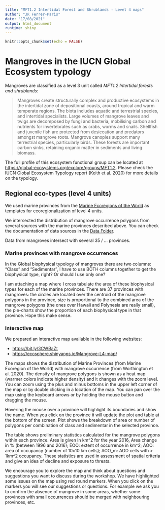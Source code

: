```yaml
---
title: "MFT1.2 Intertidal Forest and Shrublands - Level 4 maps"
author: "JR Ferrer-Paris"
date: "17/08/2021"
output: html_document
runtime: shiny
---
```


```r
knitr::opts_chunk$set(echo = FALSE)
```

# Mangroves in the IUCN Global Ecosystem typology

Mangroves are classified as a level 3 unit called *MFT1.2 Intertidal forests and shrublands*:

> Mangroves create structurally complex and productive ecosystems in the intertidal zone of depositional coasts, around tropical and warm temperate regions. The biota includes aquatic and terrestrial species, and intertidal specialists. Large volumes of mangrove leaves and twigs are decomposed by fungi and bacteria, mobilising carbon and nutrients for invertebrates such as crabs, worms and snails. Shellfish and juvenile fish are protected from desiccation and predators amongst mangrove roots. Mangrove canopies support many terrestrial species, particularly birds. These forests are important carbon sinks, retaining organic matter in sediments and living biomass.

The full profile of this ecosystem functional group can be located at <https://global-ecosystems.org/explore/groups/MFT1.2>. Please check the IUCN Global Ecosystem Typology report (Keith et al. 2020) for more details on the typology.


## Regional eco-types (level 4 units)

We used marine provinces from the [Marine Ecoregions of the World](/MangrovesData/MEOW-ecoregions.Rmd) as templates for ecoregionalization of level 4 units. 

We intersected the distribution of mangrove occurrence polygons from several sources with the marine provinces described above. You can check the documentation of data sources in the [Data Folder](/MangrovesData/).

Data from mangroves intersect with several 35 / ... provinces. 



### Marine provinces with mangrove occurrences


In the Global biophysical typology of mangroves there are two columns: “Class” and “Sedimentar”, I have to use BOTH columns together to get the biophysical type, right? Or should I use only one?
 
I am attaching a map where I cross tabulate the area of these biophysical types for each of the marine provinces. There are 37 provinces with mangroves: the circles are located over the centroid of the mangrove polygons in the province, size is proportional to the combined area of the mangrove polygons (the ones over Hawaii and Polynesia are really small), the pie-charts show the proportion of each biophysical type in that province. Hope this make sense.
 

### Interactive map

We prepared an interactive map available in the following websites:

- <https://bit.ly/3CWBaZt>
- <https://ecosphere.shinyapps.io/Mangrove-L4-map/>
 
The maps shows the distribution of Marine Provinces (from Marine Ecoregion of the World) with mangrove occurrence (from Worthington et al. 2020). The density of mangrove polygons is shown as a heat map (warmer colors indicate higher density) and it changes with the zoom level. You can zoom using the plus and minus bottoms in the upper left corner of the map or by double clicking in a location of the map. You can pan over the map using the keyboard arrows or by holding the mouse button and dragging the mouse. 
 
Hovering the mouse over a province will highlight its boundaries and show the name. When you click on the province it will update the plot and table at the bottom of the screen. Plot shows the breakdown of area or number of polygons per combination of class and sedimentar in the selected province. 
 
The table shows preliminary statistics calculated for the mangrove polygons within each province. Area is given in km^2 for the year 2016, Area change in % (between 1996 and 2016); EOO: extent of occurrence in km^2; AOO: area of occupancy (number of 10x10 km cells); AOO_m: AOO cells with > 1km^2 occupancy. These statistics are used in assessment of spatial criteria and give an idea of decline and exposure to threats.
 
We encourage you to explore the map and think about questions and suggestions you want to discuss during the workshop. We have highlighted some issues on the map using red round markers. When you click on the markers you will see our suggestions or questions. For example we ask you to confirm the absence of mangrove in some areas, whether some provinces with small occurrences should be merged with neighbouring provinces, etc.

 